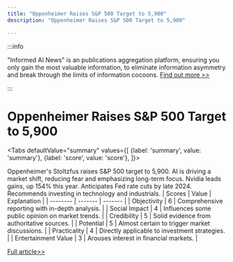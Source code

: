 ```yaml
---
title: "Oppenheimer Raises S&P 500 Target to 5,900"
description: "Oppenheimer Raises S&P 500 Target to 5,900"

---
```



:::info

"Informed AI News" is an publications aggregation platform, ensuring you only gain the most valuable information, to eliminate information asymmetry and break through the limits of information cocoons.  [Find out more >>](/)

:::

# Oppenheimer Raises S&P 500 Target to 5,900


<Tabs
	defaultValue="summary"
	values={[
	{label: 'summary', value: 'summary'},
	{label: 'score', value: 'score'},
]}>
<TabItem value="summary">


Oppenheimer's Stoltzfus raises S&P 500 target to 5,900.
AI is driving a market shift, reducing fear and emphasizing long-term focus.
Nvidia leads gains, up 154% this year.
Anticipates Fed rate cuts by late 2024.
Recommends investing in technology and industrials.
</TabItem>
<TabItem value="score">
	| Scores     | Value   | Explanation |
	| -------- | ------- | ------- |
	| Objectivity  | 6    | Comprehensive reporting with in-depth analysis.    |
	| Social Impact | 4     | Influences some public opinion on market trends.    |
	| Credibility    | 5    | Solid evidence from authoritative sources.    |
	| Potential    | 5    | Almost certain to trigger market discussions.    |
	| Practicality    | 4    | Directly applicable to investment strategies.    |
	| Entertainment Value    | 3    | Arouses interest in financial markets.    |
</TabItem>
</Tabs>

[Full article>>](https://www.cnbc.com/2024/07/08/oppenheimer-raises-sp-500-target-to-5900-second-highest-on-wall-street.html)

